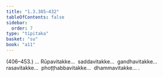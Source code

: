 ```yaml
---
title: "1.3.385–432"
tableOfContents: false
sidebar:
  order: 7
type: "tipitaka"
basket: "su"
book: "a11"
---
```



<DynamicBreadcrumb />

<Paragraph type="center" book="a11">
(406–453.)
</Paragraph>

<Paragraph number="222" book="a11">
… Rūpavitakke…  saddavitakke…  gandhavitakke…  rasavitakke…  phoṭṭhabbavitakke…  dhammavitakke… .
</Paragraph>